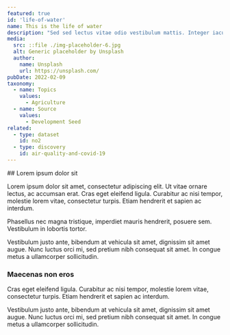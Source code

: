 ```yaml
---
featured: true
id: 'life-of-water'
name: This is the life of water
description: "Sed sed lectus vitae odio vestibulum mattis. Integer iaculis nisl lectus, vel aliquet nulla imperdiet in."
media:
  src: ::file ./img-placeholder-6.jpg
  alt: Generic placeholder by Unsplash
  author:
    name: Unsplash
    url: https://unsplash.com/
pubDate: 2022-02-09
taxonomy:
  - name: Topics
    values:
      - Agriculture
  - name: Source
    values:
      - Development Seed
related:
  - type: dataset
    id: no2
  - type: discovery
    id: air-quality-and-covid-19
---
```


<Block>
<Prose>
## Lorem ipsum dolor sit

Lorem ipsum dolor sit amet, consectetur adipiscing elit. Ut vitae ornare lectus, ac accumsan erat. Cras eget eleifend ligula. Curabitur ac nisi tempor, molestie lorem vitae, consectetur turpis. Etiam hendrerit et sapien ac interdum.

Phasellus nec magna tristique, imperdiet mauris hendrerit, posuere sem. Vestibulum in lobortis tortor.

Vestibulum justo ante, bibendum at vehicula sit amet, dignissim sit amet augue. Nunc luctus orci mi, sed pretium nibh consequat sit amet. In congue metus a ullamcorper sollicitudin.

### Maecenas non eros

Cras eget eleifend ligula. Curabitur ac nisi tempor, molestie lorem vitae, consectetur turpis. Etiam hendrerit et sapien ac interdum.

Vestibulum justo ante, bibendum at vehicula sit amet, dignissim sit amet augue. Nunc luctus orci mi, sed pretium nibh consequat sit amet. In congue metus a ullamcorper sollicitudin.
</Prose>
</Block>
